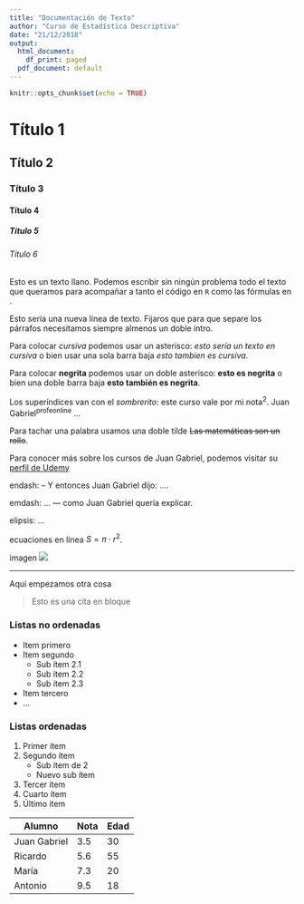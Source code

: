 ```yaml
---
title: "Documentación de Texto"
author: "Curso de Estadística Descriptiva"
date: "21/12/2018"
output:
  html_document:
    df_print: paged
  pdf_document: default
---
```


```r
knitr::opts_chunk$set(echo = TRUE)
```

# Título 1

## Título 2

### Título 3

#### Título 4

##### Título 5

###### Título 6

Esto es un texto llano. Podemos escribir sin ningún problema todo el texto que queramos para acompañar a tanto el código en `R` como las fórmulas en \LaTeX. 

Esto sería una nueva línea de texto. Fijaros que para que separe los párrafos necesitamos siempre almenos un doble intro.

Para colocar *cursiva* podemos usar un asterisco: *esto sería un texto en cursiva* o bien usar una sola barra baja _esto tambien es cursiva_.

Para colocar **negrita** podemos usar un doble asterisco: **esto es negrita** o bien una doble barra baja __esto también es negrita__.

Los superíndices van con el *sombrerito*: este curso vale por mi nota^2^. Juan Gabriel^profeonline^ ... 

Para tachar una palabra usamos una doble tilde ~~Las matemáticas son un rollo~~.

Para conocer más sobre los cursos de Juan Gabriel, podemos visitar su [perfil de Udemy](https://udemy.com/u/juangabriel2)

endash: -- Y entonces Juan Gabriel dijo: ....

emdash: ... --- como Juan Gabriel quería explicar.

elipsis: ... 

ecuaciones en línea $S = \pi\cdot r^2$.

imagen ![](../../teoria/Imgs/logo.png)

*** 

Aquí empezamos otra cosa

> Esto es una cita en bloque

### Listas no ordenadas

* Item primero
* Item segundo 
    + Sub ítem 2.1
    + Sub ítem 2.2
    + Sub ítem 2.3
* Item tercero
* ...

### Listas ordenadas

1. Primer ítem
2. Segundo ítem
    + Sub ítem de 2
    + Nuevo sub ítem
3. Tercer ítem
1. Cuarto ítem
1. Último ítem


Alumno        |   Nota    |  Edad
--------------|-----------|--------
Juan Gabriel  |  3.5      | 30
Ricardo       |  5.6      | 55
María         |  7.3      | 20
Antonio       |  9.5      | 18

